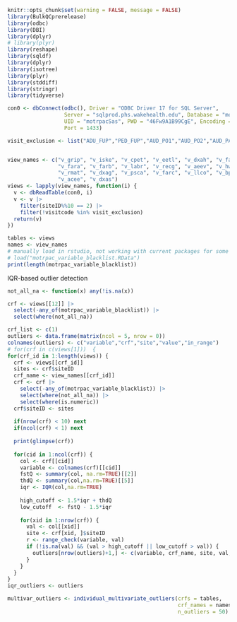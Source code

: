 
```r
knitr::opts_chunk$set(warning = FALSE, message = FALSE) 
library(BulkQCprerelease)
library(odbc)
library(DBI)
library(dplyr)
# library(plyr)
library(reshape)
library(sqldf)
library(dplyr)
library(isotree)
library(plyr)
library(stddiff)
library(stringr)
library(tidyverse)
```

```r
con0 <- dbConnect(odbc(), Driver = "ODBC Driver 17 for SQL Server",
                  Server = "sqlprod.phs.wakehealth.edu", Database = "motrpac",
                  UID = "motrpacSas", PWD = "46Fw9A1B99CgE", Encoding = "UTF-16",
                  Port = 1433)
```


```r

visit_exclusion <- list("ADU_FUP","PED_FUP","AUD_PO1","AUD_PO2","AUD_PAS","PED_PAS")


view_names <- c("v_grip", "v_iske", "v_cpet", "v_eetl", "v_dxah", "v_faeb", "v_faea",
                "v_fara", "v_farb", "v_labr", "v_recg", "v_aeev", "v_hwwt", "v_retl",
                "v_rmat", "v_dxag", "v_psca", "v_farc", "v_llco", "v_bphr", "v_acre",
                "v_acee", "v_dxas")
views <- lapply(view_names, function(i) {
  v <- dbReadTable(con0, i) 
  v <- v |> 
    filter(siteID%%10 == 2) |> 
    filter(!visitcode %in% visit_exclusion)
  return(v)
})
```

```r
tables <- views
names <- view_names
# manually load in rstudio, not working with current packages for some reason TODO fix
# load("motrpac_variable_blacklist.RData")
print(length(motrpac_variable_blacklist))
```

IQR-based outlier detection
```r
not_all_na <- function(x) any(!is.na(x))

crf <- views[[12]] |> 
  select(-any_of(motrpac_variable_blacklist)) |>
  select(where(not_all_na))

crf_list <- c(1)
outliers <- data.frame(matrix(ncol = 5, nrow = 0))
colnames(outliers) <- c("variable","crf","site","value","in_range")
# for(crf in c(views[1]))  {
for(crf_id in 1:length(views)) {
  crf <- views[[crf_id]]
  sites <- crf$siteID
  crf_name <- view_names[[crf_id]]
  crf <- crf |> 
    select(-any_of(motrpac_variable_blacklist)) |>
    select(where(not_all_na)) |>
    select(where(is.numeric))
  crf$siteID <- sites
  
  if(nrow(crf) < 10) next 
  if(ncol(crf) < 1) next
  
  print(glimpse(crf))
  
  for(cid in 1:ncol(crf)) {
    col <- crf[[cid]]
    variable <- colnames(crf)[[cid]]
    fstQ <- summary(col, na.rm=TRUE)[[2]]
    thdQ <- summary(col,na.rm=TRUE)[[5]]
    iqr <- IQR(col,na.rm=TRUE)
    
    high_cutoff <- 1.5*iqr + thdQ
    low_cutoff  <- fstQ - 1.5*iqr
    
    for(xid in 1:nrow(crf)) {
      val <- col[[xid]]
      site <- crf[xid, ]$siteID
      r <- range_check(variable, val)
      if (!is.na(val) && (val > high_cutoff || low_cutoff > val)) {
        outliers[nrow(outliers)+1,] <- c(variable, crf_name, site, val, range_check(variable,val))
      }
    }
  }
}
iqr_outliers <- outliers
```


```r
multivar_outliers <- individual_multivariate_outliers(crfs = tables, 
                                                      crf_names = names,
                                                      n_outliers = 50)
```

